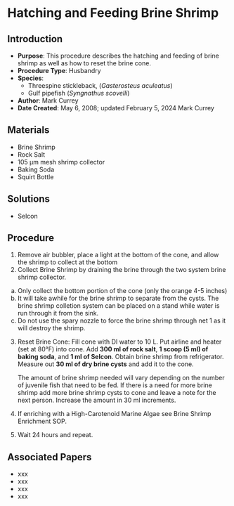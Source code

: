 # Hatching and Feeding Brine Shrimp {#sec-husbandry-brine_gen_hatch_feed}

## Introduction

-   **Purpose**: This procedure describes the hatching and feeding of brine shrimp as well as how to reset the brine cone. 
-   **Procedure Type**: Husbandry
-   **Species**:
    -   Threespine stickleback, (*Gasterosteus aculeatus*)
    -   Gulf pipefish (*Syngnathus scovelli*)
-   **Author**: Mark Currey
-   **Date Created**: May 6, 2008; updated February 5, 2024 Mark Currey

## Materials

-   Brine Shrimp
-   Rock Salt
-   105 μm mesh shrimp collector
-   Baking Soda
-   Squirt Bottle


## Solutions

-   Selcon

## Procedure

1.  Remove air bubbler, place a light at the bottom of the cone, and allow the shrimp to collect at the bottom  
2.  Collect Brine Shrimp by draining the brine through the two system brine shrimp collector. 

::: {.callout-note title="NOTES"}
a. Only collect the bottom portion of the cone (only the orange 4-5 inches)
b. It will take awhile for the brine shrimp to separate from the cysts. The brine shrimp colletion system can be placed on a stand while water is run through it from the sink. 
c. Do not use the spary nozzle to force the brine shrimp through net 1 as it will destroy the shrimp. 
:::

3.  Reset Brine Cone: Fill cone with DI water to 10 L. Put airline and heater (set at 80°F) into cone. Add **300 ml of rock salt**, **1 scoop (5 ml) of baking soda**, and **1 ml of Selcon**. Obtain brine shrimp from refrigerator. Measure out **30 ml of dry brine  cysts** and add it to the cone. 

    ::: {.callout-note title="NOTE"}
The amount of brine shrimp needed will vary depending on the number of juvenile fish that need to be fed. If there is a need for more brine shrimp add more brine shrimp cysts to cone and leave a note for the next person. Increase the amount in 30 ml increments.
    :::

3.  If enriching with a High-Carotenoid Marine Algae see Brine Shrimp Enrichment SOP.

4.  Wait 24 hours and repeat.

## Associated Papers

-   xxx
-   xxx
-   xxx
-   xxx

